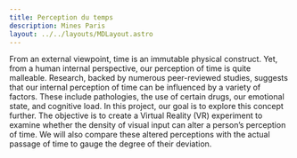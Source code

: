 ```yaml
---
title: Perception du temps
description: Mines Paris
layout: ../../layouts/MDLayout.astro
---
```


From an external viewpoint, time is an immutable physical construct. Yet, from a human internal perspective, our perception of time is quite malleable. Research, backed by numerous peer-reviewed studies, suggests that our internal perception of time can be influenced by a variety of factors. These include pathologies, the use of certain drugs, our emotional state, and cognitive load.
In this project, our goal is to explore this concept further. The objective is to create a Virtual Reality (VR) experiment to examine whether the density of visual input can alter a person’s perception of time. We will also compare these altered perceptions with the actual passage of time to gauge the degree of their deviation.

